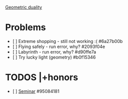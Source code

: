 [[GD/GDMain|Geometric duality]]

= Problems = 
* [ ] Extreme shopping - still not working :(  #6a27b00b
* [ ] Flying safely - run error, why?  #2093f04e
* [ ] Labyrinth - run error, why?  #d90ffe7a
* [ ] Try lucky light (geometry)  #b0f15346

= TODOS |+honors=
* [ ] [[GD/GDMain|Seminar]]  #95084181
